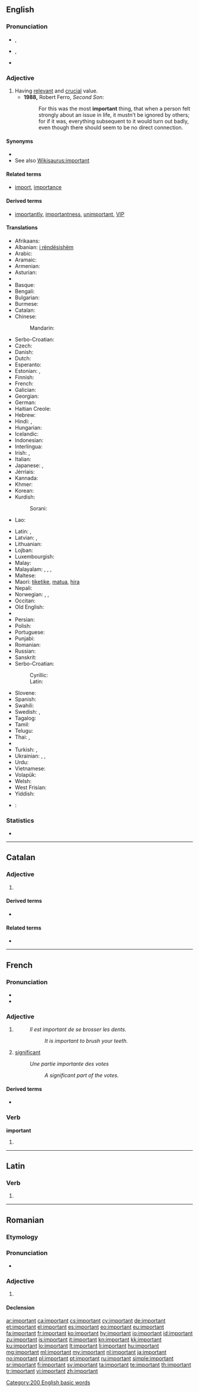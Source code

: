 ==English==

===Pronunciation===
* {{a|UK}} {{IPA|/ɪmˈpɔː.tənt/|/ɪmˈpɔː.tn̩t/}}, {{X-SAMPA|/Im"pO:t@nt/|2=/Im"pO:tn=t/}}
* {{a|US}} {{IPA|/ɪmˈpɔɹtənt/|/ɪmˈpɔɹʔn̩t/}}, {{X-SAMPA|/Im"pOrt@nt/|2=/Im"pOrtn=t/}}
* {{audio|en-us-important.ogg|Audio (US)}}

===Adjective===
{{en-adj}}

# Having [[relevant]] and [[crucial]] value.
#* '''1988,''' Robert Ferro, ''Second Son'':
#*: For this was the most '''important''' thing, that when a person felt strongly about an issue in life, it mustn’t be ignored by others; for if it was, everything subsequent to it would turn out badly, even though there should seem to be no direct connection.

====Synonyms====
* {{l|en|weighty}}
* See also [[Wikisaurus:important]]

====Related terms====
* [[import]], [[importance]]

====Derived terms====
* [[importantly]], [[importantness]], [[unimportant]], [[VIP]]

====Translations====
{{rfc-tsort|duplicate language: Serbo-Croatian}}
{{trans-top|having relevant and crucial value}}
* Afrikaans: {{t+|af|belangrik|xs=Afrikaans}}
* Albanian: [[i rëndësishëm]]
* Arabic: {{t-|ar|مهم|tr=muhim}}
* Aramaic: {{tø|arc|חסינא|m|tr=ħasīna|sc=Hebr}}
* Armenian: {{t-|hy|կարեւոր|tr=karewor|sc=Armn}}
* Asturian: {{t-|ast|importante}}
* {{trreq|ban}}
* Basque: {{t-|eu|garrantzitsu}}
* Bengali: {{t-|bn|গুরুত্বপূর্ণ|tr=guruttopurno|sc=Beng}}
* Bulgarian: {{t+|bg|важен|tr=važen}}
* Burmese: {{t+|my|အရေးကြီး|tr=ăye:kyi:|sc=Mymr}}
* Catalan: {{t+|ca|important}}
* Chinese:
*: Mandarin: {{t-|cmn|重要|tr=zhòngyào|sc=Hani}}
* Serbo-Croatian: {{t|sh|važan}}
* Czech: {{t+|cs|důležitý|m}}
* Danish: {{t-|da|vigtig}}
* Dutch: {{t+|nl|belangrijk}}
* Esperanto: {{t+|eo|grava|xs=Esperanto}}
* Estonian: {{t+|et|tähtis}}, {{t+|et|oluline}}
* Finnish: {{t+|fi|tärkeä}}
* French: {{t+|fr|important}}
* Galician: {{t+|gl|importante}}
* Georgian: {{t-|ka|მნიშვნელოვანი|tr=mnišvnelovani|sc=Geor|xs=Georgian}}
* German: {{t+|de|wichtig}}
* Haitian Creole: {{tø|ht|enpòtan}}
* Hebrew: {{t-|he|חשוב|tr=khashúv}}
* Hindi: {{t-|hi|महत्वपूर्ण|tr=mahatvapūrṇ|xs=Hindi}}, {{t-|hi|अहम|tr=aham|sc=Deva}}
* Hungarian: {{t+|hu|fontos}}
* Icelandic: {{t+|is|mikilvægur|m}}
* Indonesian: {{t+|id|penting}}
* Interlingua: {{t-|ia|importante}}
* Irish: {{t-|ga|tábhachtach}}, {{t-|ga|mórluachach}}
* Italian: {{t+|it|importante}}
* Japanese: {{t+|ja|重要|tr=じゅうような, jūyō-na|alt=重要な}}, {{t+|ja|大切|tr=たいせつな, taisetsu-na|alt=大切な}}
* Jèrriais: {{tø|roa-jer|împortant}}
* Kannada: {{t+|kn|ಮುಖ್ಯ|tr=mukhya}}
* Khmer: {{t+|km|សំខាន់|tr=somkən|sc=Khmr}}
* Korean: {{t-|ko|중요한|tr=jungyohan|sc=Hang}}
* Kurdish:
*: Sorani: {{t|ku|گرنگ|tr=gring|sc=ku-Arab}}
* Lao: {{t-|lo|ສຳຄັນ|tr=sam-khan|sc=Laoo|xs=Lao}}
{{trans-mid}}
* Latin: {{t+|la|gravis}}, {{t+|la|magnus}}
* Latvian: {{t-|lv|svarīgs}}, {{t|lv|nozimīgs}}
* Lithuanian: {{t+|lt|svarbus}}
* Lojban: {{t-|jbo|vajni}}
* Luxembourgish: {{t+|lb|wichteg}}
* Malay: {{t-|ms|penting}}
* Malayalam: {{t-|ml|അതിപ്രധാനമായ}}, {{t-|ml|മുഖ്യമായ}}, {{t-|ml|ഗൗരവമുള്ള}}, {{t-|ml|ഉയര്‍ന്ന പദവിയിലുള്ള}}
* Maltese: {{t-|mt|importanti|xs=Maltese}}
* Maori: [[tiketike]], [[matua]], [[hira]]
* Nepali: {{t-|ne|महत्वपूर्ण}}
* Norwegian: {{t+|no|alvorlig}}, {{t-|no|betydelig}}, {{t+|no|viktig}}
* Occitan: {{t-|oc|important}}
* Old English: {{t-|ang|hefig}}
* {{trreq|or}}
* Persian: {{t+|fa|مهم|tr=mohem||alt=مُهِمّ|sc=fa-Arab}}
* Polish: {{t+|pl|ważny|m}}
* Portuguese: {{t+|pt|importante}}
* Punjabi: {{t-|pa|ਮਹੱਤਵਪੂਰਨ}}
* Romanian: {{t-|ro|important}}
* Russian: {{t+|ru|важный|tr=vážnyj}}
* Sanskrit: {{t-|sa|अत्यावश्यक}}
* Serbo-Croatian:
*: Cyrillic: {{t-|sh|важан|sc=Cyrl}}
*: Latin: {{t-|sh|važan}}
* Slovene: {{t-|sl|pomemben}}
* Spanish: {{t+|es|importante}}
* Swahili: {{t+|sw|maarufu|xs=Swahili}}
* Swedish: {{t+|sv|viktig}}, {{t+|sv|betydelsefull}}
* Tagalog: {{t-|tl|mahalagá}}
* Tamil: {{t+|ta|பாரதூரம்|tr=paraturam}}
* Telugu: {{t+|te|ముఖ్యమైన|tr=mukhyamaina}}
* Thai: {{t+|th|สำคัญ|tr=săm-kan}}, {{t-|th|เอ้|tr=ây}}
* {{trreq|bo}}
* Turkish: {{t+|tr|önemli}}, {{t+|tr|mühim}}
* Ukrainian: {{t+|uk|важливий|tr=važlývyj|xs=Ukrainian}}, {{t-|uk|значний|tr=značnýj|xs=Ukrainian}}, {{t+|uk|важний|tr=važnýj|xs=Ukrainian}}
* Urdu: {{t-|ur|اہم|tr=aham|sc=ur-Arab}}
* Vietnamese: {{t+|vi|quan trọng|xs=Vietnamese}}
* Volapük: {{t+|vo|veütik}}
* Welsh: {{t+|cy|pwysig}}
* West Frisian: {{t-|fy|wichtich|xs=West Frisian}}
* Yiddish: {{t-|yi|וויכטיק|tr=vikhtik}}
{{trans-bottom}}

{{checktrans-top}}
* {{ttbc|bn}}: {{t-|bn|দরকারী|tr=dorkārī|sc=Beng|xs=Bengali}}
{{trans-mid}}
{{trans-bottom}}

===Statistics===
* {{rank|glad|hair|ran|572|important|mine|wild|front}}

[[Category:200 English basic words]]

----

==Catalan==

===Adjective===
{{ca-adj|type=mf}}

# {{l|en|important}}

====Derived terms====
* {{l|ca|importantment}}

====Related terms====
* {{l|ca|importància}}

----

==French==

===Pronunciation===
* {{audio|Fr-important.ogg|audio}}
* {{IPA|/ɛ̃.pɔʁ.tɑ̃/|lang=fr}}

===Adjective===
{{fr-adj}}

# {{l|en|important}}
#: ''Il est important de se brosser les dents.''
#:: ''It is important to brush your teeth.''
# [[significant]]
#: ''Une partie importante des votes''
#:: ''A significant part of the votes.''

====Derived terms====
* {{l|fr|importance}}

===Verb===
'''important'''

# {{present participle of|importer|lang=fr}}

----

==Latin==

===Verb===
{{la-verb-form|important}}

# {{conjugation of|importo|importō|3|p|pres|act|ind|lang=la}}

----

==Romanian==

===Etymology===
{{etyl|fr|ro}} {{term|important|lang=fr}}

===Pronunciation===
* {{IPA|[im.porˈtant]|lang=ro}}

===Adjective===
{{ro-adj|4}}

# {{l|en|important}}

====Declension====
{{ro-adj-4|mpl=importanți}}

[[ar:important]]
[[ca:important]]
[[cs:important]]
[[cy:important]]
[[de:important]]
[[et:important]]
[[el:important]]
[[es:important]]
[[eo:important]]
[[eu:important]]
[[fa:important]]
[[fr:important]]
[[ko:important]]
[[hy:important]]
[[io:important]]
[[id:important]]
[[zu:important]]
[[is:important]]
[[it:important]]
[[kn:important]]
[[kk:important]]
[[ku:important]]
[[lo:important]]
[[lt:important]]
[[li:important]]
[[hu:important]]
[[mg:important]]
[[ml:important]]
[[my:important]]
[[nl:important]]
[[ja:important]]
[[no:important]]
[[pl:important]]
[[pt:important]]
[[ru:important]]
[[simple:important]]
[[sr:important]]
[[fi:important]]
[[sv:important]]
[[ta:important]]
[[te:important]]
[[th:important]]
[[tr:important]]
[[vi:important]]
[[zh:important]]